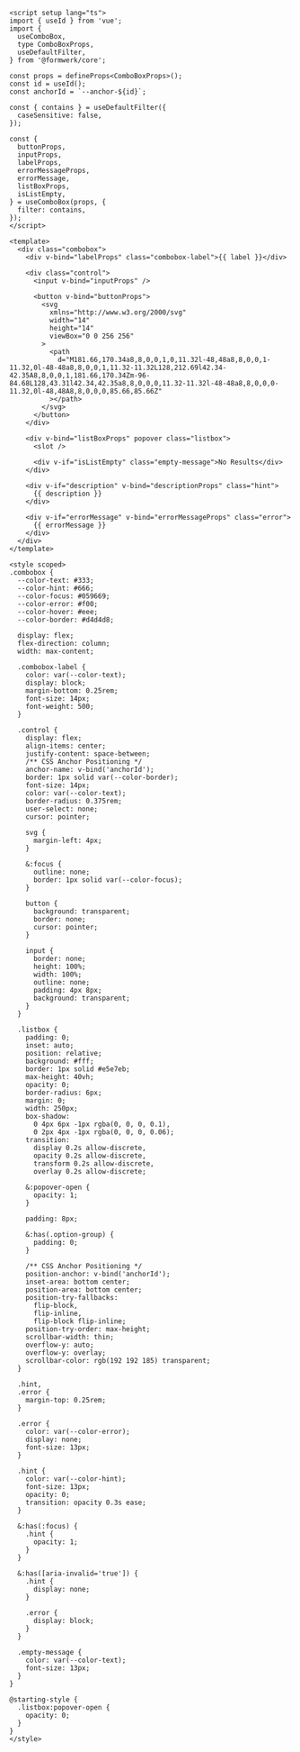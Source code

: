 ```vue
<script setup lang="ts">
import { useId } from 'vue';
import {
  useComboBox,
  type ComboBoxProps,
  useDefaultFilter,
} from '@formwerk/core';

const props = defineProps<ComboBoxProps>();
const id = useId();
const anchorId = `--anchor-${id}`;

const { contains } = useDefaultFilter({
  caseSensitive: false,
});

const {
  buttonProps,
  inputProps,
  labelProps,
  errorMessageProps,
  errorMessage,
  listBoxProps,
  isListEmpty,
} = useComboBox(props, {
  filter: contains,
});
</script>

<template>
  <div class="combobox">
    <div v-bind="labelProps" class="combobox-label">{{ label }}</div>

    <div class="control">
      <input v-bind="inputProps" />

      <button v-bind="buttonProps">
        <svg
          xmlns="http://www.w3.org/2000/svg"
          width="14"
          height="14"
          viewBox="0 0 256 256"
        >
          <path
            d="M181.66,170.34a8,8,0,0,1,0,11.32l-48,48a8,8,0,0,1-11.32,0l-48-48a8,8,0,0,1,11.32-11.32L128,212.69l42.34-42.35A8,8,0,0,1,181.66,170.34Zm-96-84.68L128,43.31l42.34,42.35a8,8,0,0,0,11.32-11.32l-48-48a8,8,0,0,0-11.32,0l-48,48A8,8,0,0,0,85.66,85.66Z"
          ></path>
        </svg>
      </button>
    </div>

    <div v-bind="listBoxProps" popover class="listbox">
      <slot />

      <div v-if="isListEmpty" class="empty-message">No Results</div>
    </div>

    <div v-if="description" v-bind="descriptionProps" class="hint">
      {{ description }}
    </div>

    <div v-if="errorMessage" v-bind="errorMessageProps" class="error">
      {{ errorMessage }}
    </div>
  </div>
</template>

<style scoped>
.combobox {
  --color-text: #333;
  --color-hint: #666;
  --color-focus: #059669;
  --color-error: #f00;
  --color-hover: #eee;
  --color-border: #d4d4d8;

  display: flex;
  flex-direction: column;
  width: max-content;

  .combobox-label {
    color: var(--color-text);
    display: block;
    margin-bottom: 0.25rem;
    font-size: 14px;
    font-weight: 500;
  }

  .control {
    display: flex;
    align-items: center;
    justify-content: space-between;
    /** CSS Anchor Positioning */
    anchor-name: v-bind('anchorId');
    border: 1px solid var(--color-border);
    font-size: 14px;
    color: var(--color-text);
    border-radius: 0.375rem;
    user-select: none;
    cursor: pointer;

    svg {
      margin-left: 4px;
    }

    &:focus {
      outline: none;
      border: 1px solid var(--color-focus);
    }

    button {
      background: transparent;
      border: none;
      cursor: pointer;
    }

    input {
      border: none;
      height: 100%;
      width: 100%;
      outline: none;
      padding: 4px 8px;
      background: transparent;
    }
  }

  .listbox {
    padding: 0;
    inset: auto;
    position: relative;
    background: #fff;
    border: 1px solid #e5e7eb;
    max-height: 40vh;
    opacity: 0;
    border-radius: 6px;
    margin: 0;
    width: 250px;
    box-shadow:
      0 4px 6px -1px rgba(0, 0, 0, 0.1),
      0 2px 4px -1px rgba(0, 0, 0, 0.06);
    transition:
      display 0.2s allow-discrete,
      opacity 0.2s allow-discrete,
      transform 0.2s allow-discrete,
      overlay 0.2s allow-discrete;

    &:popover-open {
      opacity: 1;
    }

    padding: 8px;

    &:has(.option-group) {
      padding: 0;
    }

    /** CSS Anchor Positioning */
    position-anchor: v-bind('anchorId');
    inset-area: bottom center;
    position-area: bottom center;
    position-try-fallbacks:
      flip-block,
      flip-inline,
      flip-block flip-inline;
    position-try-order: max-height;
    scrollbar-width: thin;
    overflow-y: auto;
    overflow-y: overlay;
    scrollbar-color: rgb(192 192 185) transparent;
  }

  .hint,
  .error {
    margin-top: 0.25rem;
  }

  .error {
    color: var(--color-error);
    display: none;
    font-size: 13px;
  }

  .hint {
    color: var(--color-hint);
    font-size: 13px;
    opacity: 0;
    transition: opacity 0.3s ease;
  }

  &:has(:focus) {
    .hint {
      opacity: 1;
    }
  }

  &:has([aria-invalid='true']) {
    .hint {
      display: none;
    }

    .error {
      display: block;
    }
  }

  .empty-message {
    color: var(--color-text);
    font-size: 13px;
  }
}

@starting-style {
  .listbox:popover-open {
    opacity: 0;
  }
}
</style>
```
